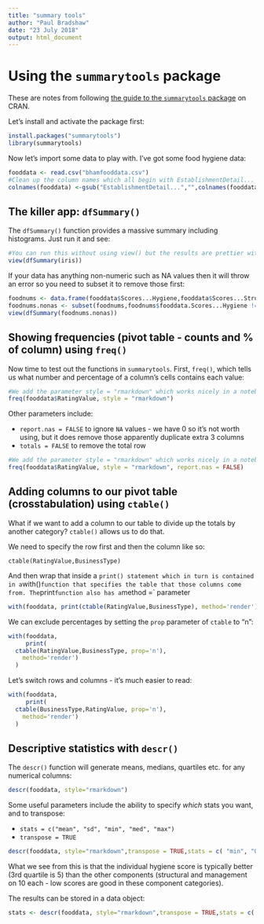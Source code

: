 ```yaml
---
title: "summary tools"
author: "Paul Bradshaw"
date: "23 July 2018"
output: html_document
---
```


# Using the `summarytools` package

These are notes from following [the guide to the `summarytools` package](https://cran.r-project.org/web/packages/summarytools/vignettes/Introduction.html) on CRAN.

Let's install and activate the package first:

```r
install.packages("summarytools")
library(summarytools)
```

Now let's import some data to play with. I've got some food hygiene data:

```r
fooddata <- read.csv("bhamfooddata.csv")
#Clean up the column names which all begin with EstablishmentDetail...
colnames(fooddata) <-gsub("EstablishmentDetail...","",colnames(fooddata))
```

## The killer app: `dfSummary()`

The `dfSummary()` function provides a massive summary including histograms. Just run it and see:

```r
#You can run this without using view() but the results are prettier with it - you can see it in the Viewer panel on the right which should open when run.
view(dfSummary(iris))
```

If your data has anything non-numeric such as NA values then it will throw an error so you need to subset it to remove those first:

```r
foodnums <- data.frame(fooddata$Scores...Hygiene,fooddata$Scores...Structural,fooddata$Scores...ConfidenceInManagement)
foodnums.nonas <- subset(foodnums,foodnums$fooddata.Scores...Hygiene != "NA")
view(dfSummary(foodnums.nonas))
```


## Showing frequencies (pivot table - counts and % of column) using `freq()`

Now time to test out the functions in `summarytools`. First, `freq()`, which tells us what number and percentage of a column's cells contains each value:

```r
#We add the parameter style = "rmarkdown" which works nicely in a notebook. Other options are 'simple' or 'grid'
freq(fooddata$RatingValue, style = "rmarkdown")
```

Other parameters include:

* `report.nas = FALSE` to ignore `NA` values - we have 0 so it's not worth using, but it does remove those apparently duplicate extra 3 columns
* `totals = FALSE` to remove the total row

```r
#We add the parameter style = "rmarkdown" which works nicely in a notebook. Other options are 'simple' or 'grid'
freq(fooddata$RatingValue, style = "rmarkdown", report.nas = FALSE)
```

## Adding columns to our pivot table (crosstabulation) using `ctable()`

What if we want to add a column to our table to divide up the totals by another category? `ctable()` allows us to do that. 

We need to specify the row first and then the column like so:

`ctable(RatingValue,BusinessType)`

And then wrap that inside a `print() statement which in turn is contained in a `with()` function that specifies the table that those columns come from. The `print` function also has a `method =` parameter

```r
with(fooddata, print(ctable(RatingValue,BusinessType), method='render'))
```

We can exclude percentages by setting the `prop` parameter of `ctable` to "n":

```r
with(fooddata, 
     print(
  ctable(RatingValue,BusinessType, prop='n'), 
    method='render')
  )
```

Let's switch rows and columns - it's much easier to read:

```r
with(fooddata, 
     print(
  ctable(BusinessType,RatingValue, prop='n'), 
    method='render')
  )
```

## Descriptive statistics with `descr()`

The `descr()` function will generate means, medians, quartiles etc. for any numerical columns:

```r
descr(fooddata, style="rmarkdown")
```

Some useful parameters include the ability to specify *which* stats you want, and to transpose:

* `stats = c("mean", "sd", "min", "med", "max")`
* `transpose = TRUE`

```r
descr(fooddata, style="rmarkdown",transpose = TRUE,stats = c( "min", "Q1", "med", "Q3","max"))
```

What we see from this is that the individual hygiene score is typically better (3rd quartile is 5) than the other components (structural and management on 10 each - low scores are good in these component categories).

The results can be stored in a data object:

```r
stats <- descr(fooddata, style="rmarkdown",transpose = TRUE,stats = c( "min", "Q1", "med", "Q3","max"))
```

